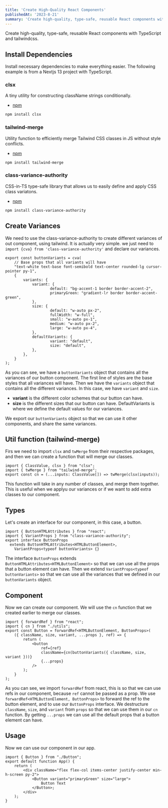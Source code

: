 ```yaml
---
title: 'Create High-Quality React Components'
publishedAt: '2023-8-21'
summary: 'Create high-quality, type-safe, reusable React components with TypeScript and tailwindcss.'
---
```


Create high-quality, type-safe, reusable React components with TypeScript and tailwindcss.

## Install Dependencies
Install necessary dependencies to make everything easier. The following example is from a Nextjs 13 project with TypeScript.

### clsx
A tiny utility for constructing className strings conditionally.
- [npm](https://www.npmjs.com/package/clsx)

```bash
npm install clsx
```

### tailwind-merge
Utility function to efficiently merge Tailwind CSS classes in JS without style conflicts.
- [npm](https://www.npmjs.com/package/tailwind-merge)

```bash
npm install tailwind-merge
```

### class-variance-authority
CSS-in-TS type-safe library that allows us to easily define and apply CSS class variatons.
- [npm](https://www.npmjs.com/package/class-variance-authority)

```bash
npm install class-variance-authority
```

## Create Variances
We need to use the class-variance-authority to create different variances of out component,
using tailwind. It is actually very simple. we just need to `import {cva} from 'class-variance-authority'` and declare
our variances.

```tsx title="Button.tsx"
export const buttonVariants = cva(
	// Base props that all variants will have
	"text-white text-base font-semibold text-center rounded-lg cursor-pointer py-1",
	{
		variants: {
			variant: {
					default: "bg-accent-1 border border-accent-2",
					primaryGreen: "gradient-lr border border-accent-green",
			},
			size: {
					default: "w-auto px-2",
					fullWidth: "w-full",
					small: "w-auto px-1",
					medium: "w-auto px-2",
					large: "w-auto px-4",
			},
			defaultVariants: {
					variant: "default",
					size: "default",
			},
		},
	}
);
```

As you can see, we have a `buttonVariants` object that contains all the variances of our button component.
The first line of styles are the base styles that all variances will have. Then we have the `variants` object
that contains all the different variances. In this case, we have `variant` and `size`. 
- **variant** is the different color schemes that our button can have.
- **size** is the different sizes that our button can have.
DefaultVariants is where we define the default values for our variances.

We export our `buttonVariants` object so that we can use it other components, and share the same variances.

## Util function (tailwind-merge)
Firs we need to import `clsx` and `twMerge` from their respective packages, and then we can create a function
that will merge our classes.

```tsx title="utils.ts"
import { ClassValue, clsx } from "clsx";
import { twMerge } from "tailwind-merge";
export const cn = (...inputs: ClassValue[]) => twMerge(clsx(inputs));
```

This function will take in any number of classes, and merge them together. This is useful when we applyu our variances
or if we want to add extra classes to our component.

## Types
Let's create an interface for our component, in this case, a button.

```tsx title="Button.tsx"
import { ButtonHTMLAttributes } from "react";
import { VariantProps } from "class-variance-authority";
export interface ButtonProps
  extends ButtonHTMLAttributes<HTMLButtonElement>,
    VariantProps<typeof buttonVariants> {}
```

The interface `ButtonProps` extends `ButtonHTMLAttributes<HTMLButtonElement>` so that we can use all the props that
a button element can have. Then we extend `VariantProps<typeof buttonVariants>` so that we can use all the variances
that we defined in our `buttonVariants` object.

## Component
Now we can create our component. We will use the `cn` function that we created earlier to merge our classes.

```tsx title="Button.tsx"
import { forwardRef } from "react";
import { cn } from "./utils";
export const Button = forwardRef<HTMLButtonElement, ButtonProps>(
	({ className, size, variant, ...props }, ref) => {
		return (
			<button
				ref={ref}
				className={cn(buttonVariants({ className, size, variant }))}
				{...props}
			/>
		);
	}
);
```
As you can see, we import `forwardRef` from react, this is so that we can use refs in our component, because `ref` cannot be passed
as a prop.
We use `forwardRef<HTMLButtonElement, ButtonProps>` to forward the ref to the button element, and to use our `ButtonProps` interface.
We destructure `className`, `size`, and `variant` from `props` so that we can use them in our `cn` function. By getting `...props` we
can use all the default props that a button element can have.

## Usage
Now we can use our component in our app.

```tsx title="App.tsx"
import { Button } from "./Button";
export default function App() {
	return (
		<div className="flex flex-col items-center justify-center min-h-screen py-2">
			<Button variant="primaryGreen" size="large">
				Button Text
			</Button>;
		</div>
	);
}
```